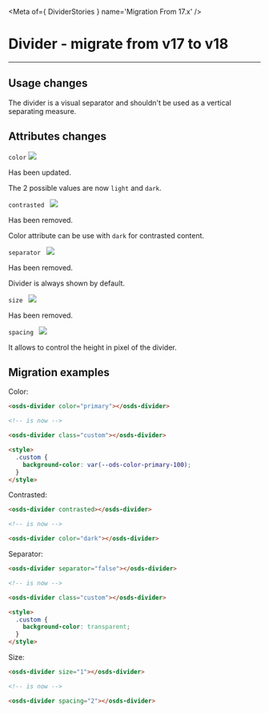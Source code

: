 
<Meta of={ DividerStories } name='Migration From 17.x' />

# Divider - migrate from v17 to v18
----
## Usage changes

The divider is a visual separator and shouldn't be used as a vertical separating measure.

## Attributes changes

`color`  <img src="https://img.shields.io/badge/updated-00FFFF" />

Has been updated.

The 2 possible values are now `light` and `dark`.

`contrasted ` <img src="https://img.shields.io/badge/removed-FF0000" />

Has been removed.

Color attribute can be use with `dark` for contrasted content.

`separator ` <img src="https://img.shields.io/badge/removed-FF0000" />

Has been removed.

Divider is always shown by default.

`size ` <img src="https://img.shields.io/badge/removed-FF0000" />

Has been removed.

`spacing ` <img src="https://img.shields.io/badge/new-008000" />

It allows to control the height in pixel of the divider.

## Migration examples

Color:
```html
<osds-divider color="primary"></osds-divider>

<!-- is now -->

<osds-divider class="custom"></osds-divider>

<style>
  .custom {
    background-color: var(--ods-color-primary-100);
  }
</style>
```

Contrasted:
```html
<osds-divider contrasted></osds-divider>

<!-- is now -->

<osds-divider color="dark"></osds-divider>
```

Separator:
```html
<osds-divider separator="false"></osds-divider>

<!-- is now -->

<osds-divider class="custom"></osds-divider>

<style>
  .custom {
    background-color: transparent;
  }
</style>
```


Size:
```html
<osds-divider size="1"></osds-divider>

<!-- is now -->

<osds-divider spacing="2"></osds-divider>
```
